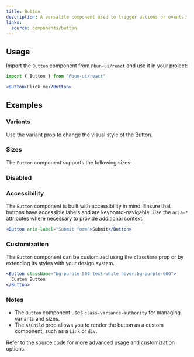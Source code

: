 ```yaml
---
title: Button
description: A versatile component used to trigger actions or events.
links:
  source: components/button
---
```


<ComponentPreview name="button-basic" />

## Usage

Import the `Button` component from `@bun-ui/react` and use it in your project:

```jsx
import { Button } from "@bun-ui/react"
```

```jsx
<Button>Click me</Button>
```

## Examples

### Variants

Use the variant prop to change the visual style of the Button.

<ComponentPreview name="button-variants" />

### Sizes

The `Button` component supports the following sizes:

<ComponentPreview name="button-sizes" />

### Disabled

<ComponentPreview name="button-disabled" />

### Accessibility

The `Button` component is built with accessibility in mind. Ensure that buttons have accessible labels and are keyboard-navigable. Use the `aria-*` attributes where necessary to provide additional context.

```jsx
<Button aria-label="Submit form">Submit</Button>
```

### Customization

The `Button` component can be customized using the `className` prop or by extending its styles with your design system.

```jsx
<Button className="bg-purple-500 text-white hover:bg-purple-600">
  Custom Button
</Button>
```

### Notes

- The `Button` component uses `class-variance-authority` for managing variants and sizes.
- The `asChild` prop allows you to render the button as a custom component, such as a `Link` or `div`.

Refer to the source code for more advanced usage and customization options.

